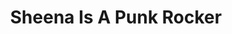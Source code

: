 ---
title: "Sheena Is A Punk Rocker"
artist: "Ramones"
year: 1977
album: "Leaving Home"
writer:
producer: 
url: "/audio/sheena-is-a-punk-rocker.mp3"
cover: "/audio/sheena-is-a-punk-rocker.jpg"

---